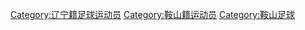 [[Category:辽宁籍足球运动员|Category:辽宁籍足球运动员]]
[[Category:鞍山籍运动员|Category:鞍山籍运动员]]
[[Category:鞍山足球|Category:鞍山足球]]